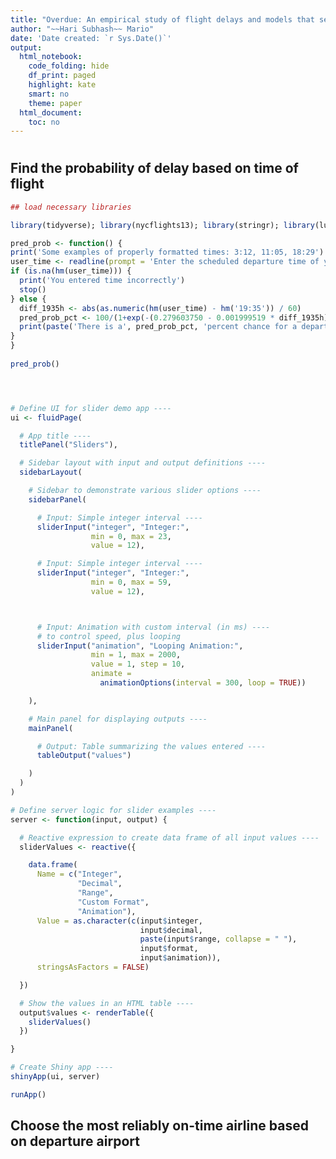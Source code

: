 ```yaml
---
title: "Overdue: An empirical study of flight delays and models that seek to predict their occurrence"
author: "~~Hari Subhash~~ Mario"
date: 'Date created: `r Sys.Date()`'
output:
  html_notebook:
    code_folding: hide
    df_print: paged
    highlight: kate
    smart: no
    theme: paper
  html_document:
    toc: no
---
```


# {.tabset .tabset-fade .tabset-pills}

## Find the probability of delay based on time of flight

```r

## load necessary libraries

library(tidyverse); library(nycflights13); library(stringr); library(lubridate); library(shiny)

pred_prob <- function() {
print('Some examples of properly formatted times: 3:12, 11:05, 18:29')
user_time <- readline(prompt = 'Enter the scheduled departure time of your flight in the H:mm format using the 24-hour clock: ')
if (is.na(hm(user_time))) {
  print('You entered time incorrectly')
  stop()
} else {
  diff_1935h <- abs(as.numeric(hm(user_time) - hm('19:35')) / 60)
  pred_prob_pct <- 100/(1+exp(-(0.279603750 - 0.001999519 * diff_1935h))) %>% round(0)
  print(paste('There is a', pred_prob_pct, 'percent chance for a departure delay'))  
}
}
  
pred_prob()




# Define UI for slider demo app ----
ui <- fluidPage(

  # App title ----
  titlePanel("Sliders"),

  # Sidebar layout with input and output definitions ----
  sidebarLayout(

    # Sidebar to demonstrate various slider options ----
    sidebarPanel(

      # Input: Simple integer interval ----
      sliderInput("integer", "Integer:",
                  min = 0, max = 23,
                  value = 12),

      # Input: Simple integer interval ----
      sliderInput("integer", "Integer:",
                  min = 0, max = 59,
                  value = 12),



      # Input: Animation with custom interval (in ms) ----
      # to control speed, plus looping
      sliderInput("animation", "Looping Animation:",
                  min = 1, max = 2000,
                  value = 1, step = 10,
                  animate =
                    animationOptions(interval = 300, loop = TRUE))

    ),

    # Main panel for displaying outputs ----
    mainPanel(

      # Output: Table summarizing the values entered ----
      tableOutput("values")

    )
  )
)

# Define server logic for slider examples ----
server <- function(input, output) {

  # Reactive expression to create data frame of all input values ----
  sliderValues <- reactive({

    data.frame(
      Name = c("Integer",
               "Decimal",
               "Range",
               "Custom Format",
               "Animation"),
      Value = as.character(c(input$integer,
                             input$decimal,
                             paste(input$range, collapse = " "),
                             input$format,
                             input$animation)),
      stringsAsFactors = FALSE)

  })

  # Show the values in an HTML table ----
  output$values <- renderTable({
    sliderValues()
  })

}

# Create Shiny app ----
shinyApp(ui, server)

runApp()

```

## Choose the most reliably on-time airline based on departure airport